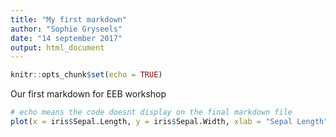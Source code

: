 ```yaml
---
title: "My first markdown"
author: "Sophie Gryseels"
date: "14 september 2017"
output: html_document
---
```


```r
knitr::opts_chunk$set(echo = TRUE)
```

Our first markdown for EEB workshop

<!-- use html commenting syntax for comments outside the code block that you dont want to have appearing in the final markdown file -->

<!-- let R studio do the comment syntax for you with shift cmd c -->


```r
# echo means the code doesnt display on the final markdown file
plot(x = iris$Sepal.Length, y = iris$Sepal.Width, xlab = "Sepal Length", ylab = 'Sepal Width', main = 'Iris measurements')
```